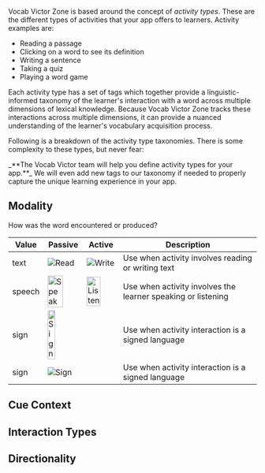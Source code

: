 Vocab Victor Zone is based around the concept of _activity types_. These are the different types of activities that your app offers to learners. Activity examples are:

- Reading a passage
- Clicking on a word to see its definition
- Writing a sentence
- Taking a quiz
- Playing a word game

Each activity type has a set of tags which together provide a linguistic-informed taxonomy of the learner's interaction with a word across multiple dimensions of lexical knowledge. Because Vocab Victor Zone tracks these interactions across multiple dimensions, it can provide a nuanced understanding of the learner's vocabulary acquisition process.

Following is a breakdown of the activity type taxonomies. There is some complexity to these types, but never fear:

<Tip>
  _**The Vocab Victor team will help you define activity types for your app.**_
  We will even add new tags to our taxonomy if needed to properly capture the
  unique learning experience in your app.
</Tip>

## Modality

How was the word encountered or produced?

| Value | Passive | Active | Description |
|----------|----------|----------|----------|
| text  | ![Read](images/text.png)  | ![Write](images/write.png)  | Use when activity involves reading or writing text  |
| speech  | <img src="images/say.png" alt="Speak" width="70%"/>  | <img src="images/listen.png" alt="Listen" width="70%"/>  | Use when activity involves the learner speaking or listening  |
| sign | <img src="images/sign.png" alt="Sign" width="50%" colspan="2"/> | | Use when activity interaction is a signed language |
| sign | ![Sign](images/sign.png)	|	|	Use when activity interaction is a signed language |

## Cue Context

## Interaction Types

## Directionality

